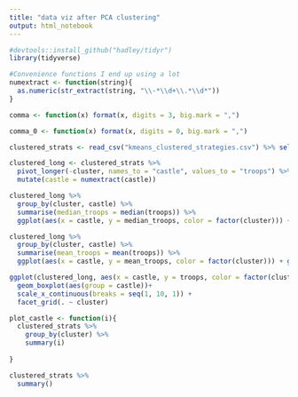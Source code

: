 ```yaml
---
title: "data viz after PCA clustering"
output: html_notebook
---
```




```r
#devtools::install_github("hadley/tidyr")
library(tidyverse)
```

```r
#Convenience functions I end up using a lot 
numextract <- function(string){
  as.numeric(str_extract(string, "\\-*\\d+\\.*\\d*"))
}

comma <- function(x) format(x, digits = 3, big.mark = ",")

comma_0 <- function(x) format(x, digits = 0, big.mark = ",")


```

```r
clustered_strats <- read_csv("kmeans_clustered_strategies.csv") %>% select(-X1)
```

```r
clustered_long <- clustered_strats %>%
  pivot_longer(-cluster, names_to = "castle", values_to = "troops") %>%
  mutate(castle = numextract(castle))

clustered_long %>%
  group_by(cluster, castle) %>% 
  summarise(median_troops = median(troops)) %>%
  ggplot(aes(x = castle, y = median_troops, color = factor(cluster))) + geom_line() + labs(y = "Median Troops", x = "Castle") + scale_x_continuous(breaks = seq(1, 10, 1))
```


```r
clustered_long %>%
  group_by(cluster, castle) %>% 
  summarise(mean_troops = mean(troops)) %>%
  ggplot(aes(x = castle, y = mean_troops, color = factor(cluster))) + geom_line() + labs(y = "Mean Troops", x = "Castle") + scale_x_continuous(breaks = seq(1, 10, 1))
```


```r

ggplot(clustered_long, aes(x = castle, y = troops, color = factor(cluster))) + 
  geom_boxplot(aes(group = castle))+ 
  scale_x_continuous(breaks = seq(1, 10, 1)) + 
  facet_grid(. ~ cluster)
```


```r

plot_castle <- function(i){
  clustered_strats %>%
    group_by(cluster) %>%
    summary(i)
  
}

clustered_strats %>%
  summary()
```

